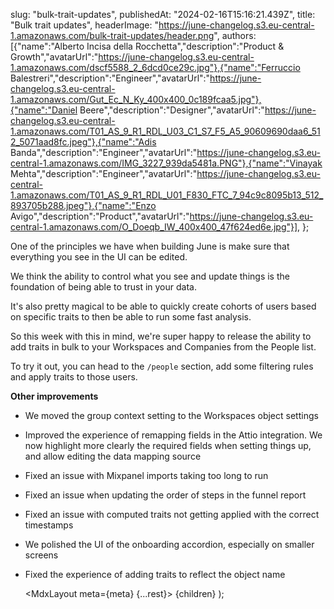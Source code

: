 

  slug: "bulk-trait-updates",
  publishedAt: "2024-02-16T15:16:21.439Z",
  title: "Bulk trait updates",
  headerImage: "https://june-changelog.s3.eu-central-1.amazonaws.com/bulk-trait-updates/header.png",
  authors: [{"name":"Alberto Incisa della Rocchetta","description":"Product & Growth","avatarUrl":"https://june-changelog.s3.eu-central-1.amazonaws.com/dscf5588_2_6dcd0ce29c.jpg"},{"name":"Ferruccio Balestreri","description":"Engineer","avatarUrl":"https://june-changelog.s3.eu-central-1.amazonaws.com/Gut_Ec_N_Ky_400x400_0c189fcaa5.jpg"},{"name":"Daniel Beere","description":"Designer","avatarUrl":"https://june-changelog.s3.eu-central-1.amazonaws.com/T01_AS_9_R1_RDL_U03_C1_S7_F5_A5_90609690daa6_512_5071aad8fc.jpeg"},{"name":"Adis Banda","description":"Engineer","avatarUrl":"https://june-changelog.s3.eu-central-1.amazonaws.com/IMG_3227_939da5481a.PNG"},{"name":"Vinayak Mehta","description":"Engineer","avatarUrl":"https://june-changelog.s3.eu-central-1.amazonaws.com/T01_AS_9_R1_RDL_U01_F830_FTC_7_94c9c8095b13_512_893705b288.jpeg"},{"name":"Enzo Avigo","description":"Product","avatarUrl":"https://june-changelog.s3.eu-central-1.amazonaws.com/O_Doeqb_IW_400x400_47f624ed6e.jpg"}],
};

One of the principles we have when building June is make sure that everything you see in the UI can be edited.

We think the ability to control what you see and update things is the foundation of being able to trust in your data.

It's also pretty magical to be able to quickly create cohorts of users based on specific traits to then be able to run some fast analysis.

So this week with this in mind, we're super happy to release the ability to add traits in bulk to your Workspaces and Companies from the People list.

To try it out, you can head to the `/people` section, add some filtering rules and apply traits to those users.


**Other improvements**

- We moved the group context setting to the Workspaces object settings
- Improved the experience of remapping fields in the Attio integration. We now highlight more clearly the required fields when setting things up, and allow editing the data mapping source
- Fixed an issue with Mixpanel imports taking too long to run
- Fixed an issue when updating the order of steps in the funnel report
- Fixed an issue with computed traits not getting applied with the correct timestamps
- We polished the UI of the onboarding accordion, especially on smaller screens
- Fixed the experience of adding traits to reflect the object name


  <MdxLayout meta={meta} {...rest}>
    {children}
  </MdxLayout>
);

